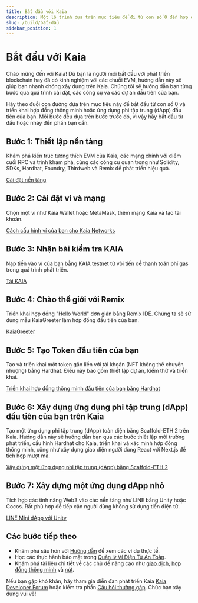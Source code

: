 ```yaml
---
title: Bắt đầu với Kaia
description: Một lộ trình dựa trên mục tiêu để đi từ con số 0 đến hợp đồng đầu tiên và ứng dụng phi tập trung (dApp) trên Kaia.
slug: /build/bắt-đầu
sidebar_position: 1
---
```



# Bắt đầu với Kaia

Chào mừng đến với Kaia! Dù bạn là người mới bắt đầu với phát triển blockchain hay đã có kinh nghiệm với các chuỗi EVM, hướng dẫn này sẽ giúp bạn nhanh chóng xây dựng trên Kaia. Chúng tôi sẽ hướng dẫn bạn từng bước qua quá trình cài đặt, các công cụ và các dự án đầu tiên của bạn.

Hãy theo đuổi con đường dựa trên mục tiêu này để bắt đầu từ con số 0 và triển khai hợp đồng thông minh hoặc ứng dụng phi tập trung (dApp) đầu tiên của bạn. Mỗi bước đều dựa trên bước trước đó, vì vậy hãy bắt đầu từ đầu hoặc nhảy đến phần bạn cần.

<GetStartedCards />

<h2 id="step-1-foundation-setup">Bước 1: Thiết lập nền tảng</h2>

Khám phá kiến trúc tương thích EVM của Kaia, các mạng chính với điểm cuối RPC và trình khám phá, cùng các công cụ quan trọng như Solidity, SDKs, Hardhat, Foundry, Thirdweb và Remix để phát triển hiệu quả.

[Cài đặt nền tảng](../get-started/foundation-setup.md)

<h2 id="step-2-set-up-wallet--network">Bước 2: Cài đặt ví và mạng</h2>

Chọn một ví như Kaia Wallet hoặc MetaMask, thêm mạng Kaia và tạo tài khoản.

[Cách cấu hình ví của bạn cho Kaia Networks](../wallets/wallet-config/configure-wallet-for-kaia-networks.mdx)

<h2 id="step-3-get-test-kaia">Bước 3: Nhận bài kiểm tra KAIA</h2>

Nạp tiền vào ví của bạn bằng KAIA testnet từ vòi tiền để thanh toán phí gas trong quá trình phát triển.

[Tải KAIA](../get-started/getting-kaia.md)

<h2 id="step-4-hello-world-with-remix">Bước 4: Chào thế giới với Remix</h2>

Triển khai hợp đồng "Hello World" đơn giản bằng Remix IDE. Chúng ta sẽ sử dụng mẫu KaiaGreeter làm hợp đồng đầu tiên của bạn.

[KaiaGreeter](../smart-contracts/token-development/samples/kaiagreeter.md)

<h2 id="step-5-create-your-first-token">Bước 5: Tạo Token đầu tiên của bạn</h2>

Tạo và triển khai một token gắn liền với tài khoản (NFT không thể chuyển nhượng) bằng Hardhat. Điều này bao gồm thiết lập dự án, kiểm thử và triển khai.

[Triển khai hợp đồng thông minh đầu tiên của bạn bằng Hardhat](../get-started/hardhat.md)

<h2 id="step-6-build-your-first-dapp-on-kaia">Bước 6: Xây dựng ứng dụng phi tập trung (dApp) đầu tiên của bạn trên Kaia</h2>

Tạo một ứng dụng phi tập trung (dApp) toàn diện bằng Scaffold-ETH 2 trên Kaia. Hướng dẫn này sẽ hướng dẫn bạn qua các bước thiết lập môi trường phát triển, cấu hình Hardhat cho Kaia, triển khai và xác minh hợp đồng thông minh, cũng như xây dựng giao diện người dùng React với Next.js để tích hợp mượt mà.

[Xây dựng một ứng dụng phi tập trung (dApp) bằng Scaffold-ETH 2](../tutorials/scaffold-eth.md)

<h2 id="step-7-build-a-mini-dapp">Bước 7: Xây dựng một ứng dụng dApp nhỏ</h2>

Tích hợp các tính năng Web3 vào các nền tảng như LINE bằng Unity hoặc Cocos. Rất phù hợp để tiếp cận người dùng không sử dụng tiền điện tử.

[LINE Mini dApp với Unity](../../minidapps/minidapps.md)

<h2 id="next-steps">Các bước tiếp theo</h2>

* Khám phá sâu hơn với [Hướng dẫn](../tutorials/tutorials.md) để xem các ví dụ thực tế.
* Học các thực hành bảo mật trong [Quản lý Ví Điện Tử An Toàn](../wallets/wallet-config/create-and-manage-wallets-securely.md).
* Khám phá tài liệu chi tiết về các chủ đề nâng cao như [giao dịch](../../build/transactions/transactions.md), [hợp đồng thông minh](../smart-contracts/smart-contracts.md) và [nút](../../nodes/nodes.md).

Nếu bạn gặp khó khăn, hãy tham gia diễn đàn phát triển Kaia [Kaia Developer Forum](https://devforum.kaia.io/) hoặc kiểm tra phần [Câu hỏi thường gặp](../../misc/faq.md). Chúc bạn xây dựng vui vẻ!
